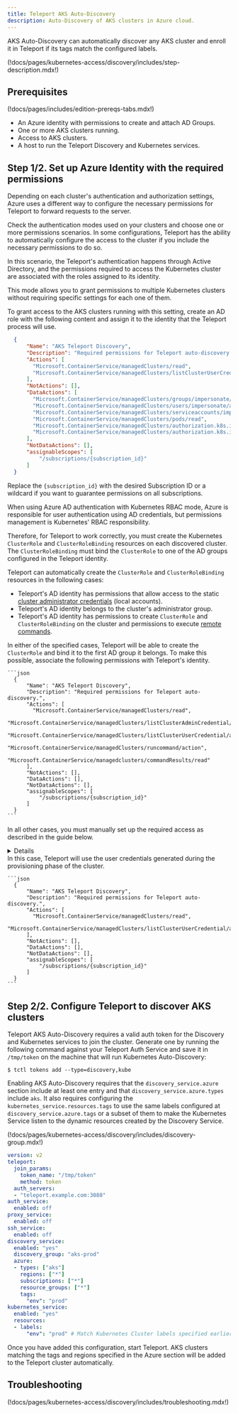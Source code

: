```yaml
---
title: Teleport AKS Auto-Discovery
description: Auto-Discovery of AKS clusters in Azure cloud.
---
```


AKS Auto-Discovery can automatically
discover any AKS cluster and enroll it in Teleport if its tags match the
configured labels.

(!docs/pages/kubernetes-access/discovery/includes/step-description.mdx!)

## Prerequisites

(!docs/pages/includes/edition-prereqs-tabs.mdx!)

- An Azure identity with permissions to create and attach AD Groups.
- One or more AKS clusters running.
- Access to AKS clusters.
- A host to run the Teleport Discovery and Kubernetes services.

## Step 1/2. Set up Azure Identity with the required permissions

Depending on each cluster's authentication and authorization settings, Azure
uses a different way to configure the necessary permissions for Teleport to forward
requests to the server.

Check the authentication modes used on your clusters and choose one or more
permissions scenarios. In some configurations, Teleport has the ability to
automatically configure the access to the cluster if you include the necessary
permissions to do so.

<Tabs>
  <TabItem label="Azure AD + Azure RBAC (recommended)" >

In this scenario, the Teleport's authentication happens through Active Directory,
and the permissions required to access the Kubernetes cluster are associated with
the roles assigned to its identity.

This mode allows you to grant permissions to multiple Kubernetes clusters without
requiring specific settings for each one of them.

To grant access to the AKS clusters running with this setting, create an AD role
with the following content and assign it to the identity that the Teleport process will use.

```json
  {
      "Name": "AKS Teleport Discovery",
      "Description": "Required permissions for Teleport auto-discovery.",
      "Actions": [
        "Microsoft.ContainerService/managedClusters/read",
        "Microsoft.ContainerService/managedClusters/listClusterUserCredential/action"
      ],
      "NotActions": [],
      "DataActions": [
        "Microsoft.ContainerService/managedClusters/groups/impersonate/action",
        "Microsoft.ContainerService/managedClusters/users/impersonate/action",
        "Microsoft.ContainerService/managedClusters/serviceaccounts/impersonate/action",
        "Microsoft.ContainerService/managedClusters/pods/read",
        "Microsoft.ContainerService/managedClusters/authorization.k8s.io/selfsubjectaccessreviews/write",
        "Microsoft.ContainerService/managedClusters/authorization.k8s.io/selfsubjectrulesreviews/write",
      ],
      "NotDataActions": [],
      "assignableScopes": [
          "/subscriptions/{subscription_id}"
      ]
  }
```

Replace the `{subscription_id}` with the desired Subscription ID or a wildcard if
you want to guarantee permissions on all subscriptions.

  </TabItem>

  <TabItem label="Azure AD + Kubernetes RBAC">

When using Azure AD authentication with Kubernetes RBAC mode, Azure is responsible
for user authentication using AD credentials, but permissions management is Kubernetes'
RBAC responsibility.

Therefore, for Teleport to work correctly, you must create the Kubernetes `ClusterRole`
and `ClusterRoleBinding` resources on each discovered cluster.
The `ClusterRoleBinding` must bind the `ClusterRole` to one of the AD groups
configured in the Teleport identity.

Teleport can automatically create the `ClusterRole` and `ClusterRoleBinding` resources
in the following cases:
- Teleport's AD identity has permissions that allow access to the static [cluster administrator credentials](https://learn.microsoft.com/en-us/rest/api/aks/managed-clusters/list-cluster-admin-credentials) (local accounts).
- Teleport's AD identity belongs to the cluster's administrator group.
- Teleport's AD identity has permissions to create `ClusterRole` and `ClusterRoleBinding` on the
cluster and permissions to execute [remote commands](https://learn.microsoft.com/en-us/rest/api/aks/managed-clusters/run-command).

In either of the specified cases, Teleport will be able to create the `ClusterRole` and bind
it to the first AD group it belongs. To make this possible, associate the
following permissions with Teleport's identity.

    ```json
      {
          "Name": "AKS Teleport Discovery",
          "Description": "Required permissions for Teleport auto-discovery.",
          "Actions": [
            "Microsoft.ContainerService/managedClusters/read",
            "Microsoft.ContainerService/managedClusters/listClusterAdminCredential/action",
            "Microsoft.ContainerService/managedClusters/listClusterUserCredential/action",
            "Microsoft.ContainerService/managedClusters/runcommand/action",
            "Microsoft.ContainerService/managedclusters/commandResults/read"
          ],
          "NotActions": [],
          "DataActions": [],
          "NotDataActions": [],
          "assignableScopes": [
              "/subscriptions/{subscription_id}"
          ]
      }
    ```

In all other cases, you must manually set up the required access as described in the guide below.

<Details
title="Manual configuration of Teleport RBAC permissions"
opened={false}
>

Connect to every cluster to enroll with admin permissions and create the following resources
using `kubectl`.

### ClusterRole

Create the `ClusterRole` RBAC definition with the required permissions for Teleport
Kubernetes Service to forward requests to the cluster.

```yaml
apiVersion: rbac.authorization.k8s.io/v1
kind: ClusterRole
metadata:
  name: teleport
rules:
- apiGroups:
  - ""
  resources:
  - users
  - groups
  - serviceaccounts
  verbs:
  - impersonate
- apiGroups:
  - ""
  resources:
  - pods
  verbs:
  - get
- apiGroups:
  - "authorization.k8s.io"
  resources:
  - selfsubjectaccessreviews
  - selfsubjectrulesreviews
  verbs:
  - create
```

### ClusterRoleBinding

Link the previously created `ClusterRole` into the Teleport AD group id.

```yaml
kind: ClusterRoleBinding
apiVersion: rbac.authorization.k8s.io/v1
metadata:
  name: teleport
roleRef:
  apiGroup: rbac.authorization.k8s.io
  kind: ClusterRole
  name: teleport
subjects:
- kind: Group
  name: {azure_ad_group_id}
  apiGroup: rbac.authorization.k8s.io
```

Replace `{azure_ad_group_id}` with the appropriate Azure AD group id
associated with Teleport identity.

</Details>


  </TabItem>
    <TabItem label="Local Accounts">
      In this case, Teleport will use the user credentials generated during the
      provisioning phase of the cluster.

    ```json
      {
          "Name": "AKS Teleport Discovery",
          "Description": "Required permissions for Teleport auto-discovery.",
          "Actions": [
            "Microsoft.ContainerService/managedClusters/read",
            "Microsoft.ContainerService/managedClusters/listClusterUserCredential/action",
          ],
          "NotActions": [],
          "DataActions": [],
          "NotDataActions": [],
          "assignableScopes": [
              "/subscriptions/{subscription_id}"
          ]
      }
    ```

  </TabItem>
</Tabs>


## Step 2/2. Configure Teleport to discover AKS clusters

Teleport AKS Auto-Discovery requires a valid auth token for the Discovery and
Kubernetes services to join the cluster. Generate one by running the following
command against your Teleport Auth Service and save it in `/tmp/token` on the
machine that will run Kubernetes Auto-Discovery:

```code
$ tctl tokens add --type=discovery,kube
```

Enabling AKS Auto-Discovery requires that the `discovery_service.azure` section
include at least one entry and that `discovery_service.azure.types` include `aks`.
It also requires configuring the `kubernetes_service.resources.tags` to use the same
labels configured at `discovery_service.azure.tags` or a subset of them to make
the Kubernetes Service listen to the dynamic resources created by the Discovery
Service.

(!docs/pages/kubernetes-access/discovery/includes/discovery-group.mdx!)

```yaml
version: v2
teleport:
  join_params:
    token_name: "/tmp/token"
    method: token
  auth_servers:
  - "teleport.example.com:3080"
auth_service:
  enabled: off
proxy_service:
  enabled: off
ssh_service:
  enabled: off
discovery_service:
  enabled: "yes"
  discovery_group: "aks-prod"
  azure:
  - types: ["aks"]
    regions: ["*"]
    subscriptions: ["*"]
    resource_groups: ["*"]
    tags:
      "env": "prod"
kubernetes_service:
  enabled: "yes"
  resources:
  - labels:
      "env": "prod" # Match Kubernetes Cluster labels specified earlier
```

Once you have added this configuration, start Teleport. AKS clusters matching the tags and regions
specified in the Azure section will be added to the Teleport cluster automatically.

## Troubleshooting

(!docs/pages/kubernetes-access/discovery/includes/troubleshooting.mdx!)
